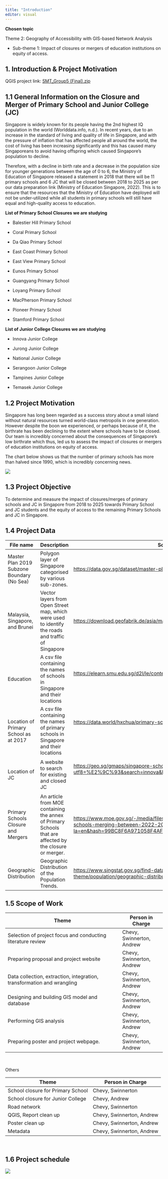 ```yaml
---
title: "Introduction"
editor: visual
---
```


**Chosen topic**

Theme 2: Geography of Accessibility with GIS-based Network Analysis

-   Sub-theme 1: Impact of closures or mergers of education institutions on equity of access.

## 1. Introduction & Project Motivation

QGIS project link: [SMT_Group5 (Final).zip](https://smu-my.sharepoint.com/:u:/g/personal/chevy_chan_2021_scis_smu_edu_sg/ERXhaaX0VBlGhIceHttCFzsBXltfShyKPOAFzcnQZPAcIQ?e=cgQAMO)

## 1.1 General Information on the Closure and Merger of Primary School and Junior College (JC)

Singapore is widely known for its people having the 2nd highest IQ population in the world (Worlddata.info, n.d.). In recent years, due to an increase in the standard of living and quality of life in Singapore, and with the pressure of inflation that has affected people all around the world, the cost of living has been increasing significantly and this has caused many Singaporeans to avoid having offspring which caused Singapore's population to decline. 

Therefore, with a decline in birth rate and a decrease in the population size for younger generations between the age of 0 to 6, the Ministry of Education of Singapore released a statement in 2018 that there will be 11 primary schools and 6 JC that will be closed between 2018 to 2025 as per our data preparation link (Ministry of Education Singapore, 2022). This is to ensure that the resources that the Ministry of Education have deployed will not be under-utilized while all students in primary schools will still have equal and high-quality access to education.

**List of Primary School Closures we are studying**

-   Balestier Hill Primary School

-   Coral Primary School

-   Da Qiao Primary School

-   East Coast Primary School

-   East View Primary School

-   Eunos Primary School

-   Guangyang Primary School

-   Loyang Primary School

-   MacPherson Primary School

-   Pioneer Primary School

-   Stamford Primary School

**List of Junior College Closures we are studying**

-   Innova Junior College

-   Jurong Junior College

-   National Junior College

-   Serangoon Junior College

-   Tampines Junior College

-   Temasek Junior College

## 1.2 Project Motivation

Singapore has long been regarded as a success story about a small island without natural resources turned world-class metropolis in one generation. However despite the boon we experienced, or perhaps because of it, the birthrate has been declining to the extent where schools have to be closed. Our team is incredibly concerned about the consequences of Singapore's low birthrate which thus, led us to assess the impact of closures or mergers of education institutions on equity of access.

The chart below shows us that the number of primary schools has more than halved since 1990, which is incredibly concerning news.

![](https://lh4.googleusercontent.com/YNRnNo8R83QxqkwJlhR1tExhqsEr5UzPOOgcE-qleLK6Y4_dsvBDQiNNsj6Qx-sE13AQgrDiUZFP2LZpjl2cnPXMwhK5VY_j-VI_Lxbmctx71dr822QM_T1EfLUY8lvk-eRVjOcKf6B_VvTjSIzKNfZ4CWzrzH__ZLK79bqumeUjqDqb4csLVIo4FOdDmQ)

## 1.3 Project Objective

To determine and measure the impact of closures/merges of primary schools and JC in Singapore from 2018 to 2025 towards Primary School and JC students and the equity of access to the remaining Primary Schools and JC in Singapore. 

## 1.4 Project Data

+--------------------------------------------+---------------------------------------------------------------------------------------------------------+--------------------------------------------------------------------------------------------------------------------------------------------------------------------------------------------------------------------------------------------------------------------------------------------------------------------------------------------+
| **File name**                              | **Description**                                                                                         | **Source**                                                                                                                                                                                                                                                                                                                                 |
+============================================+=========================================================================================================+============================================================================================================================================================================================================================================================================================================================================+
| Master Plan 2019 Subzone Boundary (No Sea) | Polygon layer of Singapore categorised by various sub-zones.                                            | <https://data.gov.sg/dataset/master-plan-2019-subzone-boundary-no-sea>                                                                                                                                                                                                                                                                     |
+--------------------------------------------+---------------------------------------------------------------------------------------------------------+--------------------------------------------------------------------------------------------------------------------------------------------------------------------------------------------------------------------------------------------------------------------------------------------------------------------------------------------+
| Malaysia, Singapore, and Brunei            | Vector layers from Open Street map, which were used to identify the roads and traffic of Singapore      | <https://download.geofabrik.de/asia/malaysia-singapore-brunei.html>                                                                                                                                                                                                                                                                        |
+--------------------------------------------+---------------------------------------------------------------------------------------------------------+--------------------------------------------------------------------------------------------------------------------------------------------------------------------------------------------------------------------------------------------------------------------------------------------------------------------------------------------+
| Education                                  | A csv file containing the names of schools in Singapore and their locations                             | <https://elearn.smu.edu.sg/d2l/le/content/328735/viewContent/2062006/View>                                                                                                                                                                                                                                                                 |
|                                            |                                                                                                         |                                                                                                                                                                                                                                                                                                                                            |
|                                            |                                                                                                         | \                                                                                                                                                                                                                                                                                                                                          |
+--------------------------------------------+---------------------------------------------------------------------------------------------------------+--------------------------------------------------------------------------------------------------------------------------------------------------------------------------------------------------------------------------------------------------------------------------------------------------------------------------------------------+
| Location of Primary School as at 2017      | A csv file containing the names of primary schools in Singapore and their locations                     | <https://data.world/hxchua/primary-schools-in-singapore>                                                                                                                                                                                                                                                                                   |
|                                            |                                                                                                         |                                                                                                                                                                                                                                                                                                                                            |
|                                            |                                                                                                         | \                                                                                                                                                                                                                                                                                                                                          |
|                                            |                                                                                                         | \                                                                                                                                                                                                                                                                                                                                          |
+--------------------------------------------+---------------------------------------------------------------------------------------------------------+--------------------------------------------------------------------------------------------------------------------------------------------------------------------------------------------------------------------------------------------------------------------------------------------------------------------------------------------+
| Location of JC                             | A website to search for existing and closed JC                                                          | <https://geo.sg/gmaps/singapore-schools/show_data?utf8=%E2%9C%93&search=innova&button=#>                                                                                                                                                                                                                                                   |
|                                            |                                                                                                         |                                                                                                                                                                                                                                                                                                                                            |
|                                            |                                                                                                         | \                                                                                                                                                                                                                                                                                                                                          |
+--------------------------------------------+---------------------------------------------------------------------------------------------------------+--------------------------------------------------------------------------------------------------------------------------------------------------------------------------------------------------------------------------------------------------------------------------------------------------------------------------------------------+
| Primary Schools Closure and Mergers        | An article from MOE containing the annex of Primary Schools that are affected by the closure or merger. | [https://www.moe.gov.sg/-/media/files/news/press/2022/annex---names-of-schools-merging-between-2022-2025.ashx?la=en&hash=99BC8F6A971058F4AF09F1DEB1A16A1F0D9AB195](https://www.moe.gov.sg/-/media/files/news/press/2022/annex%E2%80%94names-of-schools-merging-between-2022-2025.ashx?la=en&hash=99BC8F6A971058F4AF09F1DEB1A16A1F0D9AB195) |
+--------------------------------------------+---------------------------------------------------------------------------------------------------------+--------------------------------------------------------------------------------------------------------------------------------------------------------------------------------------------------------------------------------------------------------------------------------------------------------------------------------------------+
| Geographic Distribution                    | Geographic Distribution of the Population Trends.                                                       | <https://www.singstat.gov.sg/find-data/search-by-theme/population/geographic-distribution/latest-data>                                                                                                                                                                                                                                     |
+--------------------------------------------+---------------------------------------------------------------------------------------------------------+--------------------------------------------------------------------------------------------------------------------------------------------------------------------------------------------------------------------------------------------------------------------------------------------------------------------------------------------+

## 1.5 Scope of Work

| **Theme**                                                              | **Person in Charge**      |
|------------------------------------------------------------------------|---------------------------|
| Selection of project focus and conducting literature review            | Chevy, Swinnerton, Andrew |
| Preparing proposal and project website                                 | Chevy, Swinnerton, Andrew |
| Data collection, extraction, integration, transformation and wrangling | Chevy, Swinnerton, Andrew |
| Designing and building GIS model and database                          | Chevy, Swinnerton, Andrew |
| Performing GIS analysis                                                | Chevy, Swinnerton, Andrew |
| Preparing poster and project webpage.                                  | Chevy, Swinnerton, Andrew |

 

Others

| **Theme**                         | **Person in Charge**      |
|-----------------------------------|---------------------------|
| School closure for Primary School | Chevy, Swinnerton         |
| School closure for Junior College | Chevy, Andrew             |
| Road network                      | Chevy, Swinnerton         |
| QGIS, Report clean up             | Chevy, Swinnerton, Andrew |
| Poster clean up                   | Chevy, Swinnerton, Andrew |
| Metadata                          | Chevy, Swinnerton, Andrew |

 

## 1.6 Project schedule

![](images/WhatsApp%20Image%202022-10-24%20at%2018.25.37.jpeg)\
